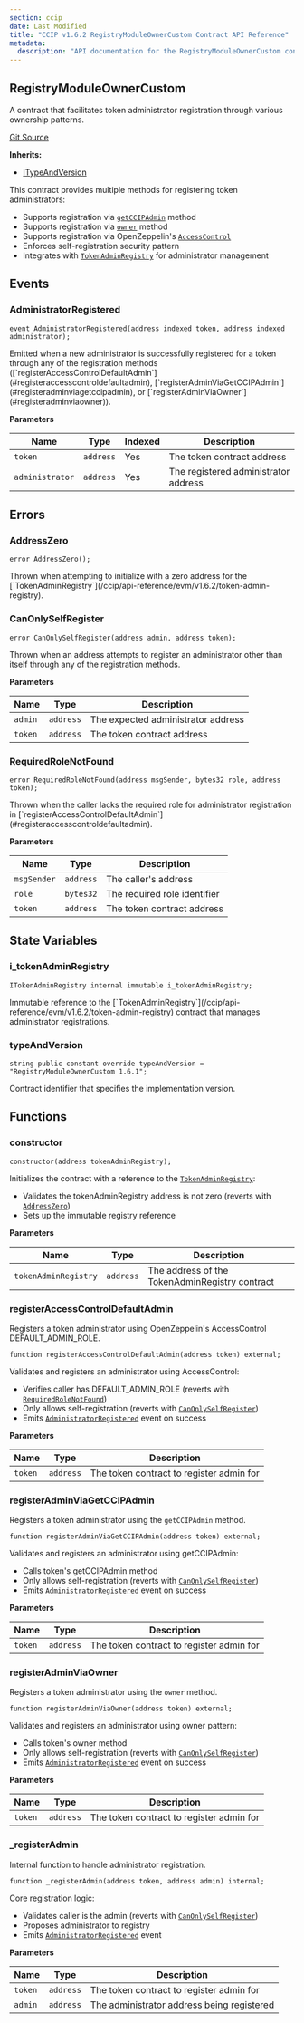 ```yaml
---
section: ccip
date: Last Modified
title: "CCIP v1.6.2 RegistryModuleOwnerCustom Contract API Reference"
metadata:
  description: "API documentation for the RegistryModuleOwnerCustom contract in Chainlink CCIP v1.6.2"
---
```



<CcipCommon callout="importCCIPPackage161" />

## RegistryModuleOwnerCustom

A contract that facilitates token administrator registration through various ownership patterns.

[Git Source](https://github.com/smartcontractkit/chainlink-ccip/tree/contracts-ccip-v1.6.1/chains/evm/contracts/tokenAdminRegistry/RegistryModuleOwnerCustom.sol)

**Inherits:**

- [ITypeAndVersion](/ccip/api-reference/evm/v1.6.2/i-type-and-version)

<Aside>

This contract provides multiple methods for registering token administrators:

- Supports registration via [`getCCIPAdmin`](#registeradminviagetccipadmin) method
- Supports registration via [`owner`](#registeradminviaowner) method
- Supports registration via OpenZeppelin's [`AccessControl`](#registeraccesscontroldefaultadmin)
- Enforces self-registration security pattern
- Integrates with [`TokenAdminRegistry`](/ccip/api-reference/evm/v1.6.2/token-admin-registry) for administrator management

</Aside>

## Events

### AdministratorRegistered

```solidity
event AdministratorRegistered(address indexed token, address indexed administrator);
```

<Aside>
  Emitted when a new administrator is successfully registered for a token through any of the registration methods
  ([`registerAccessControlDefaultAdmin`](#registeraccesscontroldefaultadmin),
  [`registerAdminViaGetCCIPAdmin`](#registeradminviagetccipadmin), or
  [`registerAdminViaOwner`](#registeradminviaowner)).
</Aside>

**Parameters**

| Name            | Type      | Indexed | Description                          |
| --------------- | --------- | ------- | ------------------------------------ |
| `token`         | `address` | Yes     | The token contract address           |
| `administrator` | `address` | Yes     | The registered administrator address |

## Errors

### AddressZero

```solidity
error AddressZero();
```

<Aside>
  Thrown when attempting to initialize with a zero address for the
  [`TokenAdminRegistry`](/ccip/api-reference/evm/v1.6.2/token-admin-registry).
</Aside>

### CanOnlySelfRegister

```solidity
error CanOnlySelfRegister(address admin, address token);
```

<Aside>
  Thrown when an address attempts to register an administrator other than itself through any of the registration
  methods.
</Aside>

**Parameters**

| Name    | Type      | Description                        |
| ------- | --------- | ---------------------------------- |
| `admin` | `address` | The expected administrator address |
| `token` | `address` | The token contract address         |

### RequiredRoleNotFound

```solidity
error RequiredRoleNotFound(address msgSender, bytes32 role, address token);
```

<Aside>
  Thrown when the caller lacks the required role for administrator registration in
  [`registerAccessControlDefaultAdmin`](#registeraccesscontroldefaultadmin).
</Aside>

**Parameters**

| Name        | Type      | Description                  |
| ----------- | --------- | ---------------------------- |
| `msgSender` | `address` | The caller's address         |
| `role`      | `bytes32` | The required role identifier |
| `token`     | `address` | The token contract address   |

## State Variables

### i_tokenAdminRegistry

```solidity
ITokenAdminRegistry internal immutable i_tokenAdminRegistry;
```

<Aside>
  Immutable reference to the [`TokenAdminRegistry`](/ccip/api-reference/evm/v1.6.2/token-admin-registry) contract that
  manages administrator registrations.
</Aside>

### typeAndVersion

```solidity
string public constant override typeAndVersion = "RegistryModuleOwnerCustom 1.6.1";
```

<Aside>Contract identifier that specifies the implementation version.</Aside>

## Functions

### constructor

```solidity
constructor(address tokenAdminRegistry);
```

<Aside>

Initializes the contract with a reference to the [`TokenAdminRegistry`](/ccip/api-reference/evm/v1.6.2/token-admin-registry):

- Validates the tokenAdminRegistry address is not zero (reverts with [`AddressZero`](#addresszero))
- Sets up the immutable registry reference

</Aside>

**Parameters**

| Name                 | Type      | Description                                    |
| -------------------- | --------- | ---------------------------------------------- |
| `tokenAdminRegistry` | `address` | The address of the TokenAdminRegistry contract |

### registerAccessControlDefaultAdmin

Registers a token administrator using OpenZeppelin's AccessControl DEFAULT_ADMIN_ROLE.

```solidity
function registerAccessControlDefaultAdmin(address token) external;
```

<Aside>

Validates and registers an administrator using AccessControl:

- Verifies caller has DEFAULT_ADMIN_ROLE (reverts with [`RequiredRoleNotFound`](#requiredrolenotfound))
- Only allows self-registration (reverts with [`CanOnlySelfRegister`](#canonlyselfregister))
- Emits [`AdministratorRegistered`](#administratorregistered) event on success

</Aside>

**Parameters**

| Name    | Type      | Description                              |
| ------- | --------- | ---------------------------------------- |
| `token` | `address` | The token contract to register admin for |

### registerAdminViaGetCCIPAdmin

Registers a token administrator using the `getCCIPAdmin` method.

```solidity
function registerAdminViaGetCCIPAdmin(address token) external;
```

<Aside>

Validates and registers an administrator using getCCIPAdmin:

- Calls token's getCCIPAdmin method
- Only allows self-registration (reverts with [`CanOnlySelfRegister`](#canonlyselfregister))
- Emits [`AdministratorRegistered`](#administratorregistered) event on success

</Aside>

**Parameters**

| Name    | Type      | Description                              |
| ------- | --------- | ---------------------------------------- |
| `token` | `address` | The token contract to register admin for |

### registerAdminViaOwner

Registers a token administrator using the `owner` method.

```solidity
function registerAdminViaOwner(address token) external;
```

<Aside>

Validates and registers an administrator using owner pattern:

- Calls token's owner method
- Only allows self-registration (reverts with [`CanOnlySelfRegister`](#canonlyselfregister))
- Emits [`AdministratorRegistered`](#administratorregistered) event on success

</Aside>

**Parameters**

| Name    | Type      | Description                              |
| ------- | --------- | ---------------------------------------- |
| `token` | `address` | The token contract to register admin for |

### \_registerAdmin

Internal function to handle administrator registration.

```solidity
function _registerAdmin(address token, address admin) internal;
```

<Aside>

Core registration logic:

- Validates caller is the admin (reverts with [`CanOnlySelfRegister`](#canonlyselfregister))
- Proposes administrator to registry
- Emits [`AdministratorRegistered`](#administratorregistered) event

</Aside>

**Parameters**

| Name    | Type      | Description                                |
| ------- | --------- | ------------------------------------------ |
| `token` | `address` | The token contract to register admin for   |
| `admin` | `address` | The administrator address being registered |
